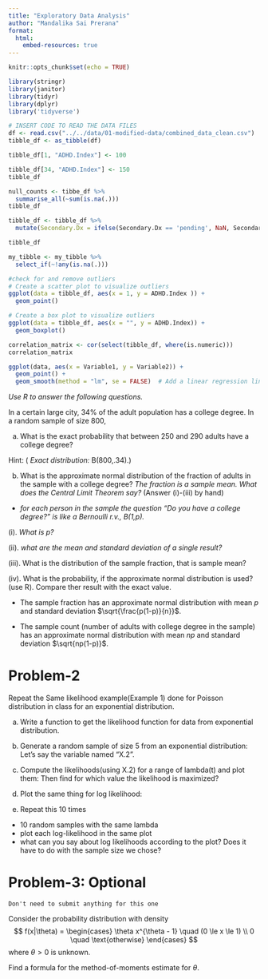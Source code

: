```yaml
---
title: "Exploratory Data Analysis"
author: "Mandalika Sai Prerana"
format:
  html:
    embed-resources: true
---
```


```r
knitr::opts_chunk$set(echo = TRUE)
```

```r
library(stringr)
library(janitor)
library(tidyr)
library(dplyr)
library('tidyverse')
```

```r
# INSERT CODE TO READ THE DATA FILES 
df <- read.csv("../../data/01-modified-data/combined_data_clean.csv")
tibble_df <- as_tibble(df)

tibble_df[1, "ADHD.Index"] <- 100

tibble_df[34, "ADHD.Index"] <- 150
tibble_df
```

```r
null_counts <- tibbe_df %>%
  summarise_all(~sum(is.na(.)))
tibble_df
```

```r
tibble_df <- tibble_df %>%
  mutate(Secondary.Dx = ifelse(Secondary.Dx == 'pending', NaN, Secondary.Dx))
```


```r
tibble_df
```
```r
my_tibble <- my_tibble %>%
  select_if(~!any(is.na(.)))
```

```r
#check for and remove outliers
# Create a scatter plot to visualize outliers
ggplot(data = tibble_df, aes(x = 1, y = ADHD.Index )) +
  geom_point()
```

```r
# Create a box plot to visualize outliers
ggplot(data = tibble_df, aes(x = "", y = ADHD.Index)) +
  geom_boxplot()
```
```r
correlation_matrix <- cor(select(tibble_df, where(is.numeric)))
correlation_matrix
```

```r
ggplot(data, aes(x = Variable1, y = Variable2)) +
  geom_point() +
  geom_smooth(method = "lm", se = FALSE)  # Add a linear regression line
```
_Use R to answer the following questions._

In a certain large city, 34% of the adult population has a college degree. In a random sample of size  800,

a. What is the exact probability that between 250 and 290 adults have a college degree?

Hint: ( _Exact distribution:_ B(800,.34).) 

b. What is the approximate normal distribution of the fraction of adults in the sample with a college degree?
_The fraction is a sample mean. What does the Central Limit Theorem say?_ (Answer (i)-(iii) by hand)

* _for each person in the sample the question "Do you have a college degree?" is like a Bernoulli r.v., B(1,p)._

(i). _What is p?_ 

(ii). _what are the mean and standard deviation of a single result?_ 

(iii). What is the distribution of the sample fraction, that is sample mean?


(iv). What is the probability, if the approximate normal distribution is used? (use R). Compare ther result with the exact value.

* The sample fraction has an approximate normal distribution with mean $p$ and standard deviation $\sqrt{\frac{p(1-p)}{n}}$.

* The sample count (number of adults with college degree in the sample) has an approximate normal distribution with mean $np$ and standard deviation $\sqrt{np(1-p)}$. 



# Problem-2

Repeat the Same likelihood example(Example 1) done for Poisson distribution in class for an exponential distribution.

a. Write a function to get the likelihood function for data from exponential distribution.


b. Generate a random sample of size 5 from an exponential distribution: Let's say the variable named "X.2".


c. Compute the likelihoods(using X.2) for a range of lambda(t) and plot them: Then find for which value the likelihood is maximized?


d. Plot the same thing for log likelihood: 

e. Repeat this 10 times

* 10 random samples with the same lambda
* plot each log-likelihood in the same plot
* what can you say about log likelihoods according to the plot?  Does it have to do with the sample size we chose?


# Problem-3: Optional 

`Don't need to submit anything for this one`

Consider the probability distribution with density
$$
f(x|\theta) = \begin{cases}
\theta x^{\theta - 1} \quad (0 \le x \le 1) \\
0 \quad \text{otherwise}
\end{cases}
$$
where $\theta > 0$ is unknown. 

Find a formula for the method-of-moments estimate for $\theta$.

